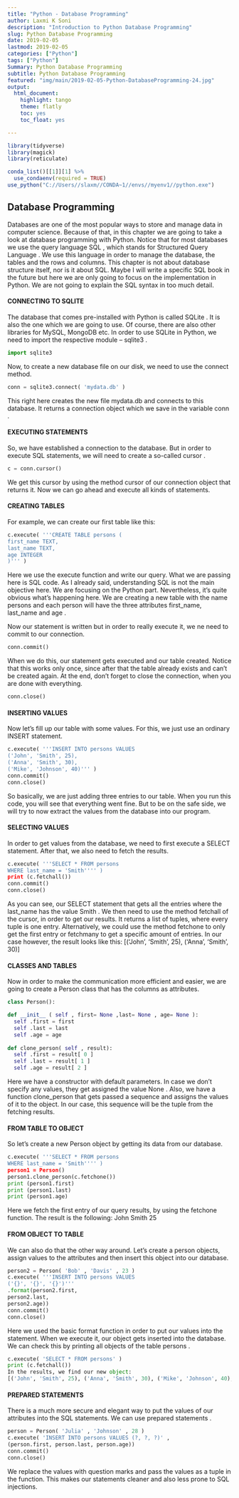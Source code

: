 ```yaml
---
title: "Python - Database Programming"
author: Laxmi K Soni 
description: "Introduction to Python Database Programming"
slug: Python Database Programming
date: 2019-02-05
lastmod: 2019-02-05
categories: ["Python"]
tags: ["Python"]
Summary: Python Database Programming
subtitle: Python Database Programming
featured: "img/main/2019-02-05-Python-DatabaseProgramming-24.jpg"
output:
  html_document:
    highlight: tango
    theme: flatly
    toc: yes
    toc_float: yes

---
```



```r
library(tidyverse)
library(magick)
library(reticulate)

conda_list()[[1]][1] %>% 
  use_condaenv(required = TRUE)
use_python("C://Users//slaxm//CONDA~1//envs//myenv1//python.exe")

```

## Database Programming

Databases are one of the most popular ways to store and manage data in computer science. Because of that, in this chapter we are going to take a look at database programming with Python.
Notice that for most databases we use the query language SQL , which stands for Structured Query Language . We use this language in order to manage the database, the tables and the rows and columns. This chapter is not about database structure itself, nor is it about SQL. Maybe I will write a specific SQL book in the future but here we are only going to focus on the implementation in Python. We are not going to explain the SQL syntax in too much detail.

#### CONNECTING TO SQLITE

The database that comes pre-installed with Python is called SQLite . It is also the one which we are going to use. Of course, there are also other libraries for MySQL, MongoDB etc.
In order to use SQLite in Python, we need to import the respective module – sqlite3 .

```python
import sqlite3
```

Now, to create a new database file on our disk, we need to use the connect method.

```python
conn = sqlite3.connect( 'mydata.db' )
```

This right here creates the new file mydata.db and connects to this database. It returns a connection object which we save in the variable conn .

#### EXECUTING STATEMENTS

So, we have established a connection to the database. But in order to execute SQL statements, we will need to create a so-called cursor .

```python
c = conn.cursor()
````

We get this cursor by using the method cursor of our connection object that returns it. Now we can go ahead and execute all kinds of statements.

#### CREATING TABLES

For example, we can create our first table like this:

```python
c.execute( '''CREATE TABLE persons (
first_name TEXT,
last_name TEXT,
age INTEGER
)''' )
```

Here we use the execute  function and write our query. What we are passing here is SQL code. As I already said, understanding SQL is not the main objective here. We are focusing on the Python part. Nevertheless, it’s quite obvious what’s happening here. We are creating a new table with the name persons and each person will have the three attributes first_name, last_name and age .

Now our statement is written but in order to really execute it, we ne need to commit to our connection.

```python
conn.commit()
```
When we do this, our statement gets executed and our table created. Notice that this works only once, since after that the table already exists and can’t be created again.
At the end, don’t forget to close the connection, when you are done with everything.

```python
conn.close()
```

#### INSERTING VALUES

Now let’s fill up our table with some values. For this, we just use an ordinary INSERT statement.

```python
c.execute( '''INSERT INTO persons VALUES
('John', 'Smith', 25),
('Anna', 'Smith', 30),
('Mike', 'Johnson', 40)''' )
conn.commit()
conn.close()
```

So basically, we are just adding three entries to our table. When you run this code, you will see that everything went fine. But to be on the safe side, we will try to now extract the values from the database into our program.

#### SELECTING VALUES

In order to get values from the database, we need to first execute a SELECT statement. After that, we also need to fetch the results.

```python
c.execute( '''SELECT * FROM persons
WHERE last_name = 'Smith'''' )
print (c.fetchall())
conn.commit()
conn.close()
```

As you can see, our SELECT statement that gets all the entries where the last_name has the value Smith . We then need to use the method fetchall of the cursor, in order to get our results. It returns a list of tuples, where every tuple is one entry. Alternatively, we could use the method fetchone to only get the first entry or fetchmany to get a specific amount of entries. In our case however, the result looks like this:
[('John', 'Smith', 25), ('Anna', 'Smith', 30)]

#### CLASSES AND TABLES

Now in order to make the communication more efficient and easier, we are going to create a Person  class that has the columns as attributes.

```python

class Person():

def __init__ ( self , first= None ,last= None , age= None ):
  self .first = first
  self .last = last
  self .age = age
  
def clone_person( self , result):
  self .first = result[ 0 ]
  self .last = result[ 1 ]
  self .age = result[ 2 ]
```

Here we have a constructor with default parameters. In case we don’t specify any values, they get assigned the value None . Also, we have a function clone_person that gets passed a sequence and assigns the values of it to the object. In our case, this sequence will be the tuple from the fetching results.

#### FROM TABLE TO OBJECT

So let’s create a new Person  object by getting its data from our database.

```python
c.execute( '''SELECT * FROM persons
WHERE last_name = 'Smith'''' )
person1 = Person()
person1.clone_person(c.fetchone())
print (person1.first)
print (person1.last)
print (person1.age)
```

Here we fetch the first entry of our query results, by using the fetchone function. The result is the following:
John
Smith
25

#### FROM OBJECT TO TABLE

We can also do that the other way around. Let’s create a person objects, assign values to the attributes and then insert this object into our database.

```python
person2 = Person( 'Bob' , 'Davis' , 23 )
c.execute( '''INSERT INTO persons VALUES
('{}', '{}', '{}')'''
.format(person2.first,
person2.last,
person2.age))
conn.commit()
conn.close()
```

Here we used the basic format  function in order to put our values into the statement. When we execute it, our object gets inserted into the database. We can check this by printing all objects of the table persons .

```python
c.execute( 'SELECT * FROM persons' )
print (c.fetchall())
In the results, we find our new object:
[('John', 'Smith', 25), ('Anna', 'Smith', 30), ('Mike', 'Johnson', 40), ('Bob', 'Davis', 23) ]
```

#### PREPARED STATEMENTS

There is a much more secure and elegant way to put the values of our attributes into the SQL statements. We can use prepared statements .

```python
person = Person( 'Julia' , 'Johnson' , 28 )
c.execute( 'INSERT INTO persons VALUES (?, ?, ?)' ,
(person.first, person.last, person.age))
conn.commit()
conn.close()
```

We replace the values with question marks and pass the values as a tuple in the function. This makes our statements cleaner and also less prone to SQL injections.
